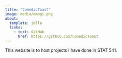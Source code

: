 ```yaml
---
title: "ComedicToast"
image: media/omogi.png
about: 
  template: jolla
  links:
    - text: GitHub
      href: https://github.com/ComedicToast
---
```


This website is to host projects I have done in STAT 541.
